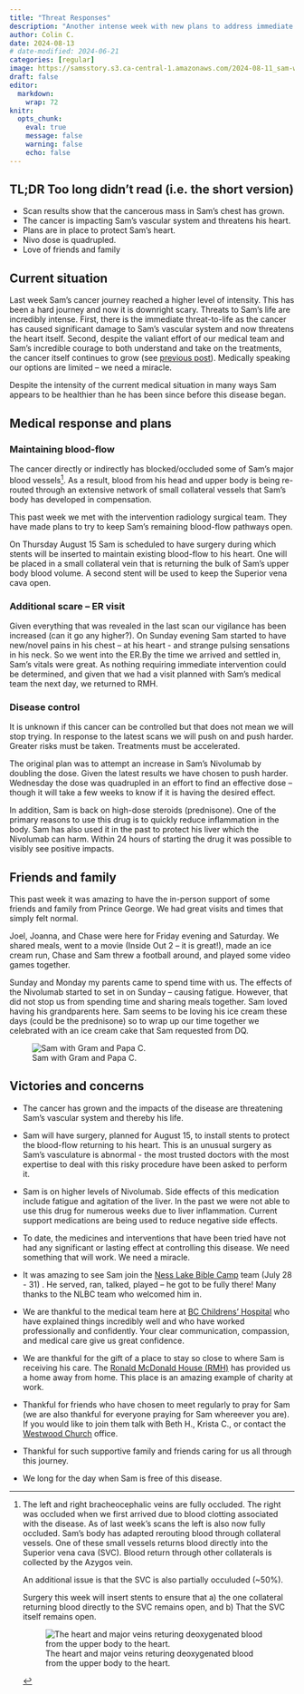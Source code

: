```yaml
---
title: "Threat Responses"
description: "Another intense week with new plans to address immediate threats"
author: Colin C.
date: 2024-08-13
# date-modified: 2024-06-21
categories: [regular]
image: https://samsstory.s3.ca-central-1.amazonaws.com/2024-08-11_sam-with-gram-papa.jpg
draft: false
editor: 
  markdown: 
    wrap: 72
knitr: 
  opts_chunk: 
    eval: true
    message: false
    warning: false
    echo: false
---
```


::: {.callout-note icon="false"}
## TL;DR [Too long didn't read (i.e. the short version)]{.small}

-   Scan results show that the cancerous mass in Sam's chest has grown.
-   The cancer is impacting Sam's vascular system and threatens his
    heart.
-   Plans are in place to protect Sam's heart.
-   Nivo dose is quadrupled.
-   Love of friends and family
:::

## Current situation

Last week Sam's cancer journey reached a higher level of intensity. This
has been a hard journey and now it is downright scary. Threats to Sam's
life are incredibly intense. First, there is the immediate
threat-to-life as the cancer has caused significant damage to Sam's
vascular system and now threatens the heart itself. Second, despite the
valiant effort of our medical team and Sam's incredible courage to both
understand and take on the treatments, the cancer itself continues to
grow (see [previous post](./2024-08-07_scan-results.qmd)). Medically
speaking our options are limited -- we need a miracle.

Despite the intensity of the current medical situation in many ways Sam
appears to be healthier than he has been since before this disease
began.

## Medical response and plans

### Maintaining blood-flow

The cancer directly or indirectly has blocked/occluded some of Sam's
major blood vessels[^1]. As a result, blood from his head and upper body
is being re-routed through an extensive network of small collateral
vessels that Sam's body has developed in compensation.

[^1]:
    ::::: {layout-ncol="2"}
    ::: {#fn-text}
    The left and right bracheocephalic veins are fully occluded. The
    right was occluded when we first arrived due to blood clotting
    associated with the disease. As of last week's scans the left is
    also now fully occluded. Sam's body has adapted rerouting blood
    through collateral vessels. One of these small vessels returns blood
    directly into the Superior vena cava (SVC). Blood return through
    other collaterals is collected by the Azygos vein.

    An additional issue is that the SVC is also partially occuluded
    (\~50%).

    Surgery this week will insert stents to ensure that a) the one
    collateral returning blood directly to the SVC remains open, and b)
    That the SVC itself remains open.
    :::

    ::: {#img-heart}
    ![The heart and major veins returing deoxygenated blood from the
    upper body to the
    heart.](https://oncohemakey.com/wp-content/uploads/2016/06/B9781455728657000485_f048-001-9781455728657.jpg)
    :::
    :::::

This past week we met with the intervention radiology surgical team.
They have made plans to try to keep Sam's remaining blood-flow pathways
open.

On Thursday August 15 Sam is scheduled to have surgery during which
stents will be inserted to maintain existing blood-flow to his heart.
One will be placed in a small collateral vein that is returning the bulk
of Sam's upper body blood volume. A second stent will be used to keep
the Superior vena cava open.

### Additional scare – ER visit

Given everything that was revealed in the last scan our vigilance has
been increased (can it go any higher?). On Sunday evening Sam started to
have new/novel pains in his chest – at his heart - and strange pulsing
sensations in his neck. So we went into the ER.By the time we arrived
and settled in, Sam's vitals were great. As nothing requiring immediate
intervention could be determined, and given that we had a visit planned
with Sam's medical team the next day, we returned to RMH.

### Disease control

It is unknown if this cancer can be controlled but that does not mean we
will stop trying. In response to the latest scans we will push on and
push harder. Greater risks must be taken. Treatments must be
accelerated.

The original plan was to attempt an increase in Sam's Nivolumab by
doubling the dose. Given the latest results we have chosen to push
harder. Wednesday the dose was quadrupled in an effort to find an
effective dose -- though it will take a few weeks to know if it is
having the desired effect.

In addition, Sam is back on high-dose steroids (prednisone). One of the
primary reasons to use this drug is to quickly reduce inflammation in
the body. Sam has also used it in the past to protect his liver which
the Nivolumab can harm. Within 24 hours of starting the drug it was
possible to visibly see positive impacts.

## Friends and family

::::: {layout-ncol="2"}
::: {#txt}
This past week it was amazing to have the in-person support of some
friends and family from Prince George. We had great visits and times
that simply felt normal.

Joel, Joanna, and Chase were here for Friday evening and Saturday. We
shared meals, went to a movie (Inside Out 2 – it is great!), made an ice
cream run, Chase and Sam threw a football around, and played some video
games together.

Sunday and Monday my parents came to spend time with us. The effects of
the Nivolumab started to set in on Sunday – causing fatigue. However,
that did not stop us from spending time and sharing meals together. Sam
loved having his grandparents here. Sam seems to be loving his ice cream
these days (could be the prednisone) so to wrap up our time together we
celebrated with an ice cream cake that Sam requested from DQ.
:::

::: {#photo}
![Sam with Gram and Papa
C.](https://samsstory.s3.ca-central-1.amazonaws.com/2024-08-11_sam-with-gram-papa.jpg)
:::
:::::

## Victories and concerns

-   The cancer has grown and the impacts of the disease are threatening
    Sam's vascular system and thereby his life.

-   Sam will have surgery, planned for August 15, to install stents to
    protect the blood-flow returning to his heart. This is an unusual
    surgery as Sam's vasculature is abnormal - the most trusted doctors
    with the most expertise to deal with this risky procedure have been
    asked to perform it.

-   Sam is on higher levels of Nivolumab. Side effects of this
    medication include fatigue and agitation of the liver. In the past
    we were not able to use this drug for numerous weeks due to liver
    inflammation. Current support medications are being used to reduce
    negative side effects.

-   To date, the medicines and interventions that have been tried have
    not had any significant or lasting effect at controlling this
    disease. We need something that will work. We need a miracle.

-   It was amazing to see Sam join the [Ness Lake Bible
    Camp](https://www.nesslakebiblecamp.com) team (July 28 - 31) . He
    served, ran, talked, played -- he got to be fully there! Many thanks
    to the NLBC team who welcomed him in.

-   We are thankful to the medical team here at [BC Childrens'
    Hospital](http://www.bcchildrens.ca) who have explained things
    incredibly well and who have worked professionally and confidently.
    Your clear communication, compassion, and medical care give us great
    confidence.

-   We are thankful for the gift of a place to stay so close to where
    Sam is receiving his care. The [Ronald McDonald House
    (RMH)](https://rmhbc.ca) has provided us a home away from home. This
    place is an amazing example of charity at work.

-   Thankful for friends who have chosen to meet regularly to pray for
    Sam (we are also thankful for everyone praying for Sam whereever you
    are). If you would like to join them talk with Beth H., Krista C.,
    or contact the [Westwood Church](https://westwoodchurch.bc.ca)
    office.

-   Thankful for such supportive family and friends caring for us all
    through this journey.

-   We long for the day when Sam is free of this disease.